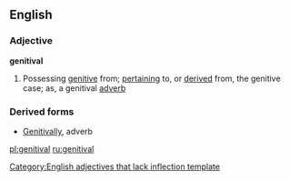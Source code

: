 ==English==

===Adjective===
'''genitival'''

#Possessing [[genitive]] from; [[pertaining]] to, or [[derived]] from, the genitive case; as, a genitival [[adverb]]
===Derived forms===
*[[Genitivally]], adverb

[[Category:English adjectives that lack inflection template]]

[[pl:genitival]]
[[ru:genitival]]